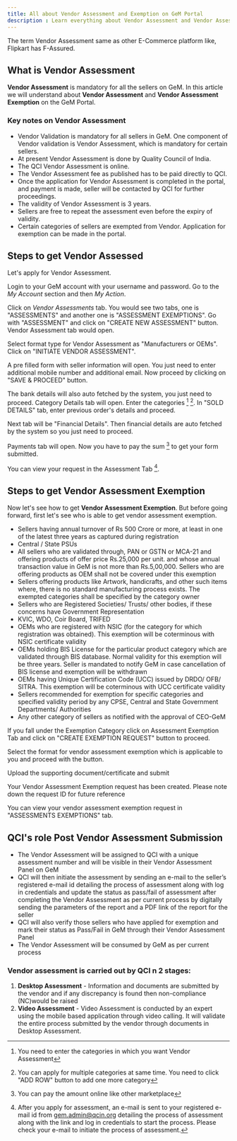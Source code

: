 ```yaml
---
title: All about Vendor Assessment and Exemption on GeM Portal
description : Learn everything about Vendor Assessment and Vendor Assessment Exemption on the GeM (Government e-Marketplace) Portal
---
```

The term Vendor Assessment same as other E-Commerce platform like, Flipkart has F-Assured.
## What is Vendor Assessment
**Vendor Assessment** is mandatory for all the sellers on GeM. In this article we will understand about **Vendor Assessment** and **Vendor Assessment Exemption** on the GeM Portal.
### Key notes on Vendor Assessment
- Vendor Validation is mandatory for all sellers in GeM. One component of Vendor validation is Vendor Assessment, which is mandatory for certain sellers.
- At present Vendor Assessment is done by Quality Council of India.
- The QCI Vendor Assessment is online.
- The Vendor Assessment fee as published has to be paid directly to QCI.
- Once the application for Vendor Assessment is completed in the portal, and payment is made, seller will be contacted by QCI for further proceedings.
- The validity of Vendor Assessment is 3 years.
- Sellers are free to repeat the assessment even before the expiry of validity.
- Certain categories of sellers are exempted from Vendor. Application for exemption can be made in the portal.
## Steps to get Vendor Assessed
Let's apply for Vendor Assessment.

Login to your GeM account with your username and password. Go to the *My Account* section and then *My Action*.

Click on *Vendor Assessments* tab. You would see two tabs, one is "ASSESSMENTS" and another one is "ASSESSMENT EXEMPTIONS". Go with "ASSESSMENT" and click on "CREATE NEW ASSESSMENT" button.
Vendor Assessment tab would open.

Select format type for Vendor Assessment as "Manufacturers or OEMs". Click on "INITIATE VENDOR ASSESSMENT".

A pre filled form with seller information will open. You just need to enter additional mobile number and additional email. Now proceed by clicking on "SAVE & PROCEED" button.

The bank details will also auto fetched by the system, you just need to proceed.
Category Details tab will open. Enter the categories [^1] [^2]. In "SOLD DETAILS" tab, enter previous order's details and proceed.

Next tab will be "Financial Details". Then financial details are auto fetched by the system so you just need to proceed.

Payments tab will open. Now you have to pay the sum [^3] to get your form submitted.

You can view your request in the Assessment Tab [^4].

## Steps to get Vendor Assessment Exemption
Now let's see how to get **Vendor Assessment Exemption**. But before going forward, first let's see who is able to get vendor assessment exemption.

- Sellers having annual turnover of Rs 500 Crore or more, at least in one of the latest three years as captured during registration
- Central / State PSUs
- All sellers who are validated through, PAN or GSTN or MCA-21 and offering products of offer price Rs.25,000 per unit. and whose annual transaction value in GeM is not more than Rs.5,00,000. Sellers who are offering products as OEM shall not be covered under this exemption
- Sellers offering products like Artwork, handicrafts, and other such items where, there is no standard manufacturing process exists. The exempted categories shall be specified by the category owner
- Sellers who are Registered Societies/ Trusts/ other bodies, if these concerns have Government Representation
- KVIC, WDO, Coir Board, TRIFED
- OEMs who are registered with NSIC (for the category for which registration was obtained). This exemption will be coterminous with NSIC certificate validity
- OEMs holding BIS License for the particular product category which are validated through BIS database. Normal validity for this exemption will be three years. Seller is mandated to notify GeM in case cancellation of BIS license and exemption will be withdrawn
-  OEMs having Unique Certification Code (UCC) issued by DRDO/ OFB/ SITRA. This exemption will be coterminous with UCC certificate validity
- Sellers recommended for exemption for specific categories and specified validity period by any CPSE, Central and State Government Departments/ Authorities
- Any other category of sellers as notified with the approval of CEO-GeM

If you fall under the Exemption Category click on Assessment Exemption Tab and click on "CREATE EXEMPTION REQUEST" button to proceed.

Select the format for vendor assessment exemption which is applicable to you and proceed with the button.

Upload the supporting document/certificate and submit

Your Vendor Assessment Exemption request has been created. Please note down the request ID for future reference

You can view your vendor assessment exemption request in "ASSESSMENTS EXEMPTIONS" tab.

## QCI's role Post Vendor Assessment Submission
- The Vendor Assessment will be assigned to QCI with a unique assessment number and will be visible in their Vendor Assessment Panel on GeM
- QCI will then initiate the assessment by sending an e-mail to the seller’s registered e-mail id detailing the process of assessment along with log in credentials and update the status as pass/fail of assessment after completing the Vendor Assessment as per current process by digitally sending the parameters of the report and a PDF link of the report for the seller
- QCI will also verify those sellers who have applied for exemption and mark their status as Pass/Fail in GeM through their Vendor Assessment Panel
- The Vendor Assessment will be consumed by GeM as per current process
### Vendor assessment is carried out by QCI n 2 stages:
1. **Desktop Assessment** - Information and documents are submitted by the vendor and if any discrepancy is found then non-compliance (NC)would be raised
2. **Video Assessment** - Video Assessment is conducted by an expert using the mobile based application through video calling. It will validate the entire process submitted by the vendor through documents in Desktop Assessment.

[^1]: You need to enter the categories in which you want Vendor Assessment
[^2]: You can apply for multiple categories at same time. You need to click "ADD ROW" button to add one more category
[^3]: You can pay the amount online like other marketplace
[^4]: After you apply for assessment, an e-mail is sent to your registered e-mail id from gem.admin@qcin.org detailing the process of assessment along with the link and log in credentials to start the process. Please check your e-mail to initiate the process of assessment.